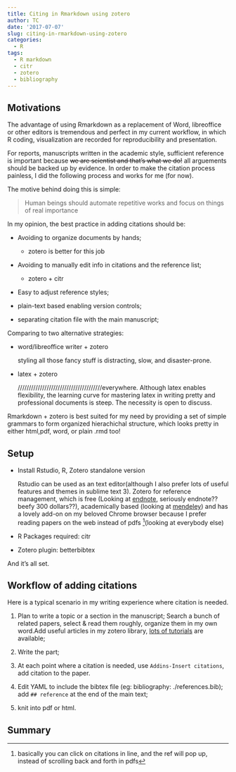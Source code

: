 ```yaml
---
title: Citing in Rmarkdown using zotero
author: TC
date: '2017-07-07'
slug: citing-in-rmarkdown-using-zotero
categories:
  - R
tags:
  - R markdown
  - citr
  - zotero
  - bibliography
---
```


## Motivations

The advantage of using Rmarkdown as a replacement of Word, libreoffice or other editors is tremendous and perfect in my current workflow, in which R coding, visualization are recorded for reproducibility and presentation.

For reports, manuscripts written in the academic style, sufficient reference is important because ~~we are scientist and that's what we do!~~ all arguements should be backed up by evidence. In order to make the citation process painless, I did the following process and works for me (for now).

The motive behind doing this is simple:

> Human beings should automate repetitive works and focus on things of  real importance

In my opinion, the best practice in adding citations should be:

- Avoiding to organize documents by hands;
    - zotero is better for this job
    
- Avoiding to manually edit info in citations and the reference list; 
    - zotero + citr 
    
- Easy to adjust reference styles;

- plain-text based enabling version controls;

- separating citation file with the main manuscript;

Comparing to two alternative strategies:

- word/libreoffice writer + zotero

    styling all those fancy stuff is distracting, slow, and disaster-prone.
- latex + zotero

    //////////////////////////////////////everywhere. Although latex enables flexibility, the learning curve for mastering latex in writing pretty and professional documents is steep. The necessity is open to discuss.

Rmarkdown + zotero is best suited for my need by providing a set of simple grammars to form organized hierachichal structure, which looks pretty in either html,pdf, word, or plain .rmd too!



## Setup

- Install Rstudio, R, Zotero standalone version

    Rstudio can be used as an text editor(although I also prefer lots of useful features and themes in sublime text 3). Zotero for reference management, which is free (Looking at [endnote](http://endnote.com/buy), seriously endnote?? beefy 300 dollars??), academically based (looking at [mendeley](https://www.quora.com/How-do-Mendeley-and-Zotero-compare)) and has a lovely add-on on my beloved Chrome browser because I prefer reading papers on the web instead of pdfs ^[basically you can click on citations in line, and the ref will pop up, instead of scrolling back and forth in pdfs](looking at everybody else)
- R Packages required: citr

- Zotero plugin: betterbibtex 



And it's all set.

## Workflow of adding citations
Here is a typical scenario in my writing experience where citation is needed. 

1. Plan to write a topic or a section in the manuscript; Search a bunch of related papers, select & read them roughly, organize them in my own word.Add useful articles in my zotero library, [lots of tutorials](https://www.google.com.au/search?q=zotero+tutorial) are available;

2. Write the part;

3. At each point where a citation is needed, use `Addins-Insert citations`, add citation to the paper.

4. Edit YAML to include the bibtex file (eg:
bibliography: ./references.bib); add `## reference` at the end of the main text; 
5. knit into pdf or html.



## Summary



